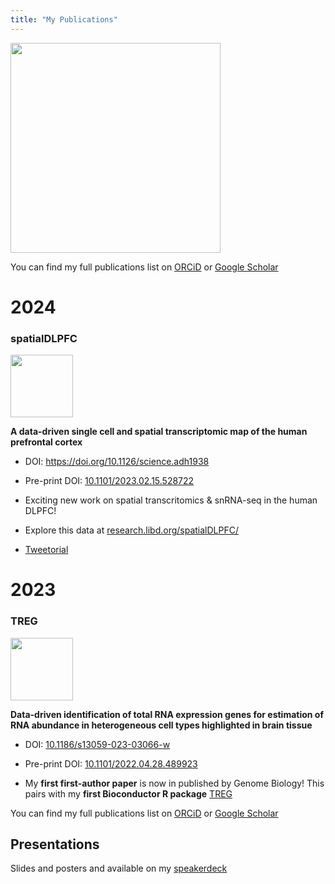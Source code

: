 ```yaml
---
title: "My Publications"
---
```


![](images/my_hexs.png){width="336"}

You can find my full publications list on [ORCiD](https://orcid.org/0000-0001-5148-3602) or [Google Scholar](https://scholar.google.com/citations?user=GGJIfVYAAAAJ&hl=en)

# 2024

### spatialDLPFC

![](posts/2024-05-23-spatialDLPFC/SpatialDLPFC_logo.png){width="100"}

**A data-driven single cell and spatial transcriptomic map of the human prefrontal cortex**

-   DOI: <https://doi.org/10.1126/science.adh1938>

-   Pre-print DOI: [10.1101/2023.02.15.528722](https://www.biorxiv.org/content/10.1101/2023.02.15.528722v1)

-   Exciting new work on spatial transcritomics & snRNA-seq in the human DLPFC!

-   Explore this data at [research.libd.org/spatialDLPFC/](https://research.libd.org/spatialDLPFC/)

-   [Tweetorial](https://twitter.com/lahuuki/status/1626686409313763328?s=20)

# 2023

### TREG

![](images/TREG_hex.png){width="100"}

**Data-driven identification of total RNA expression genes for estimation of RNA abundance in heterogeneous cell types highlighted in brain tissue**

-   DOI: [10.1186/s13059-023-03066-w](https://genomebiology.biomedcentral.com/articles/10.1186/s13059-023-03066-w#article-info)

-   Pre-print DOI: [10.1101/2022.04.28.489923](https://www.biorxiv.org/content/10.1101/2022.04.28.489923v1)

-   My **first first-author paper** is now in published by Genome Biology! This pairs with my **first Bioconductor R package** [TREG](https://bioconductor.org/packages/TREG)

You can find my full publications list on [ORCiD](https://orcid.org/0000-0001-5148-3602) or [Google Scholar](https://scholar.google.com/citations?user=GGJIfVYAAAAJ&hl=en)

## Presentations

Slides and posters and available on my [speakerdeck](https://speakerdeck.com/lahuuki)
